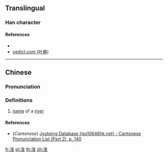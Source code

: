 {{character info/new}}
==Translingual==

===Han character===
{{Han char|rn=85|rad=水|as=08|sn=11|four=38164|canj=EOMR,XEOMR|ids=⿰氵舍}}

====References====
* {{Han ref|kx=0628.230|dkj=17605|hdz=31653.020|uh=6DBB|ud=28091|bh=D647|bd=54855}}
* [http://yedict.com/htm/6D/6DBB.htm yedict.com (叶典)]

----

==Chinese==
{{zh-forms}}

===Pronunciation===
{{zh-pron
|m=shè
|c=se3
|mc=y
|oc=y
|ma=
|cat=pn
}}

===Definitions===
{{zh-hanzi}}

# [[name]] of a [[river]]

====References====
* (''Cantonese'') [http://www.iso10646hk.net/jp/document/download.jsp Jyutping Database (iso10646hk.net) - Cantonese Pronunciation List (Part 2), p. 140]

[[fr:涻]]
[[pl:涻]]
[[th:涻]]
[[zh:涻]]